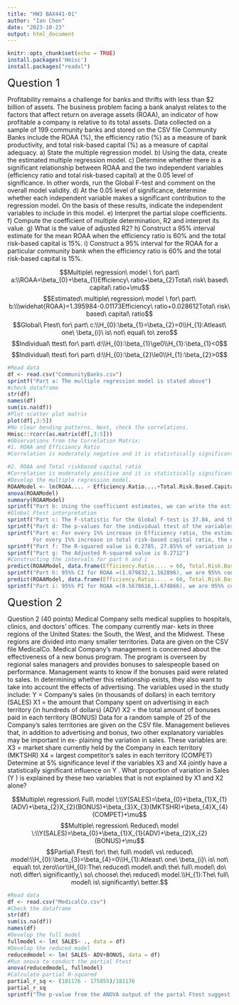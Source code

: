 ```yaml
---
title: "HW3 BAX441-01"
author: "Ian Chen"
date: "2023-10-23"
output: html_document
---
```


```r
knitr::opts_chunk$set(echo = TRUE)
install.packages('Hmisc')
install.packages("readxl")
```
<font size="5">Question 1</font>

Profitability remains a challenge for banks and thrifts with less than $2 billion of assets. The business problem facing a bank analyst relates to the factors that affect return on average assets (ROAA), an indicator of how profitable a company is relative to its total assets. Data collected on a sample of 199 community banks and stored on the CSV file Community Banks include the ROAA (%), the efficiency ratio (%) as a measure of bank productivity, and total risk-based capital (%) as a measure of capital adequacy.
a) State the multiple regression model.
b) Using the data, create the estimated multiple regression model.
c) Determine whether there is a significant relationship between ROAA and the two independent variables (efficiency ratio and total risk-based capital) at the 0.05 level of significance. In other words, run the Global F-test and comment on the overall model validity.
d) At the 0.05 level of significance, determine whether each independent variable makes a significant contribution to the regression model. On the basis of these results, indicate the independent variables to include in this model.
e) Interpret the partial slope coefficients.
f) Compute the coefficient of multiple determination, R2 and interpret its value.
g) What is the value of adjusted R2?
h) Construct a 95% interval estimate for the mean ROAA when the efficiency ratio is 60% and the total
risk-based capital is 15%.
i) Construct a 95% interval for the ROAA for a particular community bank when the efficiency ratio is 60% and the total risk-based capital is 15%.


$$Multiple\  regression\ model \ for\ part\ a:\\ROAA=\beta_{0}+\beta_{1}Efficiency\ ratio+\beta_{2}Total\ risk\ based\ capital\ ratio+\mu$$
$$Estimated\  multiple\ regression\ model \ for\ part\ b:\\\widehat{ROAA}=1.395984-0.01173Efficiency\ ratio+0.028612Total\ risk\ based\ capital\ ratio$$
$$Global\ Ftest\ for\ part\ c:\\H_{0}:\beta_{1}=\beta_{2}=0\\H_{1}:Atleast\ one\ \beta_{i}\ is\ not\ equal\ to\ zero$$
$$Individual\ ttest\ for\ part\ d:\\H_{0}:\beta_{1}\ge0\\H_{1}:\beta_{1}<0$$
$$Individual\ ttest\ for\ part\ d:\\H_{0}:\beta_{2}\le0\\H_{1}:\beta_{2}>0$$




```r
#Read data
df <- read.csv("CommunityBanks.csv")
sprintf("Part a: The multiple regression model is stated above")
#check dataframe
str(df)
names(df)
sum(is.na(df))
#Plot scatter plot matrix
plot(df[,3:5])
#No clear bending patterns. Next, check the correlations.
Hmisc::rcorr(as.matrix(df[,3:5]))
#Observations from the Correlation Matrix:
#1. ROAA and Efficiency Ratio
#Correlation is moderately negative and it is statistically significant.

#2. ROAA and Total riskbased capital ratio
#Correlation is moderately positive and it is statistically significant.
#Develop the multiple regression model.
ROAAModel <- lm(ROAA.... ~ Efficiency.Ratio....+Total.Risk.Based.Capital.Ratio...., data = df)
anova(ROAAModel)
summary(ROAAModel)
sprintf("Part b: Using the coefficient estimates, we can write the estimated equation as shown above.")
#Global Ftest interpretation
sprintf("Part c: The F-statistic for the Global F-test is 37.84, and the p-value is 1.273e-14, which is statistically significant, we have enough evidence to reject the null and conclude that the overall model is valid. We infer that the Efficiency Ratio and the Total riskbased capital ratio are jointly significant in explaining the variation in ROAA.")
sprintf("Part d: The p-values for the individual ttest of the variables are 1.27e-7 and 1.56e-7 for efficiency ratio and total risk-based capital ratio respectively, they are smaller than any reasonable signigicace level and hence we conclude that both the variables make significant contribution to the regression model so we should include both in the model")
sprintf("Part e: For every 1%% increase in Efficiency ratio, the estimated ROAA%% decreases by -0.01173%%, assuming other independent variables stay constant.
        For every 1%% increase in total risk-based capital ratio, the estimated ROAA%% increases by 0.028612%%, assuming other independent variables stay constant")
sprintf("Part f: The R-squared value is 0.2785, 27.85%% of variation in ROAA is explained by the model, 72.15%% is unexplained")
sprintf("Part g: The Adjusted R-squared value is 0.2712")
#Constructing the intervals for part h and i
predict(ROAAModel, data.frame(Efficiency.Ratio.... = 60, Total.Risk.Based.Capital.Ratio.... = 15), interval = "confidence", level = 0.95)
sprintf("Part h: 95%% CI for ROAA =(1.079832,1.162896), we are 95%% confident that the true mean ROAA when Efficiency ratio is 60%% and total risk-based capital ratio is 15%% is between 107.9832%% and 116.2896%%.")
predict(ROAAModel, data.frame(Efficiency.Ratio.... = 60, Total.Risk.Based.Capital.Ratio.... = 15), interval = "prediction", level = 0.95)
sprintf("Part i: 95%% PI for ROAA =(0.5678616,1.674866), we are 95%% confident that the ROAA for a particular community bank when Efficiency ratio is 60%% and total risk-based capital ratio is 15%% is between 56.78616%% and 167.4866%%.")
```
<font size="5">Question 2</font>

Question 2 (40 points)
Medical Company sells medical supplies to hospitals, clinics, and doctors’ offices. The company currently mar- kets in three regions of the United States: the South, the West, and the Midwest. These regions are divided into many smaller territories. Data are given on the CSV file MedicalCo.
Medical Company’s management is concerned about the effectiveness of a new bonus program. The program is overseen by regional sales managers and provides bonuses to salespeople based on performance. Management wants to know if the bonuses paid were related to sales. In determining whether this relationship exists, they also want to take into account the effects of advertising. The variables used in the study include:
Y = Company’s sales (in thousands of dollars) in each territory (SALES)
X1 = the amount that Company spent on advertising in each territory (in hundreds of dollars) (ADV) X2 = the total amount of bonuses paid in each territory (BONUS)
Data for a random sample of 25 of the Company’s sales territories are given on the CSV file. Management believes that, in addition to advertising and bonus, two other explanatory variables may be important in ex- plaining the variation in sales. These variables are:
X3 = market share currently held by the Company in each territory (MKTSHR) X4 = largest competitor’s sales in each territory (COMPET)
Determine at 5% significance level if the variables X3 and X4 jointly have a statistically significant influence on Y . What proportion of variation in Sales (Y ) is explained by these two variables that is not explained by X1 and X2 alone?

$$Multiple\  regression\ Full\ model \:\\Y(SALES)=\beta_{0}+\beta_{1}X_{1}(ADV)+\beta_{2}X_{2}(BONUS)+\beta_{3}X_{3}(MKTSHR)+\beta_{4}X_{4}(COMPET)+\mu$$
$$Multiple\  regression\ Reduced\ model \:\\Y(SALES)=\beta_{0}+\beta_{1}X_{1}(ADV)+\beta_{2}X_{2}(BONUS)+\mu$$
$$Partial\ Ftest\ for\ the\ full\ model\ vs\ reduced\ model:\\H_{0}:\beta_{3}=\beta_{4}=0\\H_{1}:Atleast\ one\ \beta_{i}\ is\ not\ equal\ to\ zero\\or\\H_{0}:The\ reduced\ model\ and\ the\ full\ model\ do\ not\ differ\ significantly,\ so\ choose\ the\ reduced\ model.\\H_{1}:The\ full\ model\ is\ significantly\ better.$$



```r
#Read data
df <- read.csv("MedicalCo.csv")
#Check the dataframe
str(df)
sum(is.na(df))
names(df)
#Develop the full model
fullmodel <- lm( SALES~ ., data = df)
#Develop the reduced model
reducedmodel <- lm( SALES~ ADV+BONUS, data = df)
#Run anova to conduct the partial Ftest
anova(reducedmodel, fullmodel)
#Calculate partial R-squared
partial_r_sq <- (181176 - 175855)/181176
partial_r_sq
sprintf("The p-value from the ANOVA output of the partal Ftest suggest that we do not have significant evidence to reject the null hypothesis that variables MKTSHR and COMPET has no affect on Y, hence we conclude that X3 and X4 jointly does not have a statistically significant influence on Y, and choose the reduced model. The partial R-squared calculated above indicates that MKTSHR and COMPET variables explain 2.936923%% of the variation in SALES that cannot be explained by ADV and BONUS alone.")
```

